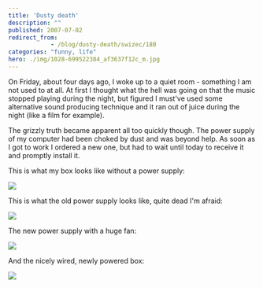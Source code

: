 ```yaml
---
title: 'Dusty death'
description: ""
published: 2007-07-02
redirect_from: 
            - /blog/dusty-death/swizec/180
categories: "funny, life"
hero: ./img/1028-699522384_af3637f12c_m.jpg
---
```


On Friday, about four days ago, I woke up to a quiet room - something I am not used to at all. At first I thought what the hell was going on that the music stopped playing during the night, but figured I must've used some alternative sound producing technique and it ran out of juice during the night (like a film for example).

The grizzly truth became apparent all too quickly though. The power supply of my computer had been choked by dust and was beyond help. As soon as I got to work I ordered a new one, but had to wait until today to receive it and promptly install it.

This is what my box looks like without a power supply:

[![](./img/1028-699522384_af3637f12c_m.jpg)](http://flickr.com/photos/swiz/699522384/)

This is what the old power supply looks like, quite dead I'm afraid:

[![](./img/1266-699522646_6769cd4906_m.jpg)](http://flickr.com/photos/swiz/699522646/)

The new power supply with a huge fan:

[![](./img/1108-699522606_8ac90a748b_m.jpg)](http://flickr.com/photos/swiz/699522606/)

And the nicely wired, newly powered box:

[![](./img/1436-699522720_a03289f03c_m.jpg)](http://flickr.com/photos/swiz/699522720/)
